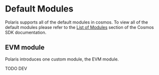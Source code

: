 # Default Modules

Polaris supports all of the default modules in cosmos. To view all of the default modules
please refer to the [List of Modules](https://docs.cosmos.network/main/modules) section of the Cosmos SDK documentation.


## EVM module

Polaris introduces one custom module, the EVM module.

TODO DEV